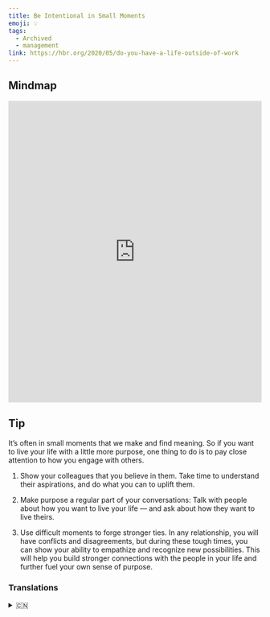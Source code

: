 ```yaml
---
title: Be Intentional in Small Moments
emoji: 💡
tags:
  - Archived
  - management
link: https://hbr.org/2020/05/do-you-have-a-life-outside-of-work
---
```


## Mindmap

<iframe
  height="600"
  style="width: 100%;"
  scrolling="no"
  title="mindmap"
  src="https://gitmind.com/app/doc/ec8996536f8268667ca27db8a076ad50"
  frameborder="no"
  allowtransparency="true"
  allowfullscreen="true"
></iframe>

## Tip

It’s often in small moments that we make and find meaning. So if you want to live your life with a little more purpose, <Box>one thing to do is to pay close attention to how you engage with others</Box>.

1. <Highlight>Show your colleagues that you believe in them</Highlight>. Take
   time to understand their aspirations, and do what you can to uplift them.

2. <Highlight>Make purpose a regular part of your conversations</Highlight>:
   Talk with people about how you want to live your life — and ask about how
   they want to live theirs.

3. <Highlight>Use difficult moments to forge stronger ties</Highlight>. In any
   relationship, you will have conflicts and disagreements, but during these
   tough times, you can show your ability to empathize and recognize new
   possibilities. This will help you build stronger connections with the people
   in your life and further fuel your own sense of purpose.

### Translations

<details>
   <summary>🇨🇳</summary>
在小事上谨慎

通常，我们在无关紧要的时刻会创造并发现意义。想要让自己的生活更有意义，有一件事可以做，那就是密切关注自己是如何与他人相处的。

1. 让你的同事知道你信任他们。花点时间去了解他们的愿望，并尽你所能去帮助他们。

2. 让对话更有目的性。和别人讨论你想过怎样的生活--并询问他们想过怎样的生活。

3. 利用困难时期加强彼此之间的联系。你与他人之间的冲突和分歧是任何关系都不可避免的。但是，在这些困难的时期，你可以展示你的同理心， 并认识新可能性。这样可以帮助你和生活中的人建立更紧密的联系，并进一步激发你的目标感。

</details>
